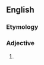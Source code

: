 ==English==

===Etymology===
{{prefix|non|canonical|lang=en}}

===Adjective===
{{en-adj|-}}

# {{alternative spelling of|noncanonical|lang=en}}